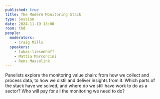 ```yaml
---
published: true
title: The Modern Monitoring Stack
type: Session
date: 2024-11-19 13:00
room: tbd
people:
  moderators:
    - Craig Mills
  speakers:
    - lukas-liesenhoff
    - Mattia Marconcini
    - Rens Masselink
---
```

Panelists explore the monitoring value chain: from how we collect and process data, to how we distil and deliver insights from it. Which parts of the stack have we solved, and where do we still have work to do as a sector? Who will pay for all the monitoring we need to do?